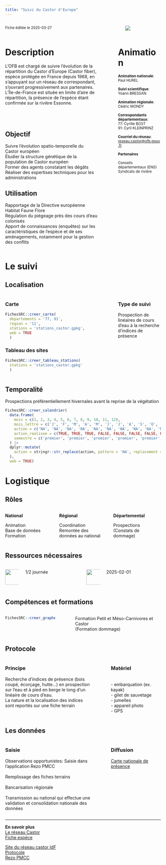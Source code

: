 ```yaml
---
title: "Suivi du Castor d'Europe"
---
```


:::::::::::::: {.columns}
::: {.column width="70%"}
<small>Fiche éditée le 2025-03-27</small>

:::
::: {.column width="5%"}
:::
::: {.column width="25%"}
<img src="logo_castor.jpg" style="max-width:100%; max-height:150px; ">

:::
::::::::::::::


:::::::::::::: {.columns}
::: {.column width="65%"}
# Description

L'OFB est chargé de suivre l'évolution de la répartition du Castor d'Europe (Castor fiber), espèce protégée en France depuis 1968, en s'appuyant sur un réseau de correspondant, s'ouvrant progressivement aux partenaires.<br>L'Île-de-France est située en limite d'aire de répartition, la présence de l'espèce étant confirmée sur la rivière Essonne.				<br>					<br>					<br>					<br>


## Objectif

Suivre l’évolution spatio-temporelle du Castor européen<br>Étudier la structure génétique de la population de Castor européen<br>Former des agents constatant les dégâts<br>Réaliser des expertises techniques pour les administrations 

## Utilisation

Rapportage de la Directive européenne Habitat Faune Flore<br>Régulation du piégeage près des cours d'eau colonisés<br>Apport de connaissances (enquêtes) sur les caractéristiques de l'espèce et de ses aménagements, notamment pour la gestion des conflits
:::
::: {.column width="5%"}
:::
::: {.column width="30%"}
# Animation
<small>
<b>Animation nationale</b>:<br>Paul HUREL<br><br><b>Suivi scientifique</b>:<br>Yoann BRESSAN<br><br><b>Animation régionale</b>:<br>Cédric MONDY<br><br><b>Correspondants départementaux</b>:<br>77: Cyrille BOST<br>91: Cyril KLEINPRINZ<br><br><b>Courriel du réseau</b>:<br><a href='mailto:reseau.castor@ofb.gouv.fr'>reseau.castor@ofb.gouv.fr</a>

<b>Partenaires</b>

Conseils départementaux (ENS)<br>Syndicats de rivière
</small>
:::
::::::::::::::

# Le suivi

## Localisation
:::::::::::::: {.columns}
::: {.column width="67%"}

::: panel-tabset
### Carte
```r
FichesSRC::creer_carte(
  departements = '77, 91',
  region = '11',
  stations = 'stations_castor.gpkg',
  web = TRUE
  )
```

### Tableau des sites
```r
FichesSRC::creer_tableau_stations(
  stations = 'stations_castor.gpkg'
  )
```

:::

:::
:::{.column width="3%"}
:::
:::{.column width="30%"}
### Type de suivi
Prospection de linéaires de cours d'eau à la recherche d'indices de présence
:::
::::::::::::::
## Temporalité
Prospections préférentiellement hivernales avant la reprise de la végétation

```r
FichesSRC::creer_calendrier(
  data.frame(
    mois = c(1, 2, 3, 4, 5, 6, 7, 8, 9, 10, 11, 12),
    mois_lettre = c('J', 'F', 'M', 'A', 'M', 'J', 'J', 'A', 'S', 'O', 'N', 'D'),
    action = c('NA', 'NA', 'NA', 'NA', 'NA', 'NA', 'NA', 'NA', 'NA', 'NA', 'NA', 'NA'),
    action_realisee = c(TRUE, TRUE, TRUE, FALSE, FALSE, FALSE, FALSE, FALSE, FALSE, FALSE, TRUE, TRUE),
    semestre = c('premier', 'premier', 'premier', 'premier', 'premier', 'premier', 'second', 'second', 'second', 'second', 'second', 'second')
  ) |>
  dplyr::mutate(
    action = stringr::str_replace(action, pattern = 'NA', replacement = "")
  ),
  web = TRUE)
```

# Logistique

## Rôles
:::::::::::::: {.columns}
::: {.column width="33%"}
<b>National</b>

Animation<br>Base de données<br>Formation
:::
::: {.column width="33%"}
<b>Régional</b>

Coordination<br>Remontée des données au national
:::
::: {.column width="33%"}
<b>Départemental</b>

Prospections<br>(Constats de dommage)
:::
::::::::::::::

## Ressources nécessaires

:::::::::::::: {.columns}
::: {.column width="10%"}
<img src="www/history.png" height="50">
:::
::: {.column width="40%"}
  1/2 journée
:::
::: {.column width="10%"}
<img src="www/standing-up-man.png" height="50">
:::
::: {.column width="40%"}
  2025-02-01
:::
::::::::::::::


## Compétences et formations

:::::::::::::: {.columns}
::: {.column width="35%"}

```r
FichesSRC::creer_graphe_expertise('maitrise')
```


:::
::: {.column width="5%"}
:::
::: {.column width="60%"}
Formation Petit et Méso-Carnivores et Castor<br>(Formation dommage)
:::
::::::::::::::


## Protocole
:::::::::::::: {.columns}
::: {.column width="60%"}
### Principe

Recherche d'indices de présence (bois coupé, écorçage, hutte…) en prospection sur l'eau et à pied en berge le long d'un linéaire de cours d'eau.<br>La nature et la localisation des indices sont reportés sur une fiche terrain
:::
::: {.column width="5%"}
:::
::: {.column width="35%"}
### Matériel

<br>- embarquation (ex. kayak)<br>- gilet de sauvetage<br>- jumelles<br>- appareil photo<br>- GPS
:::
::::::::::::::



## Les données

:::::::::::::: {.columns}
::: {.column width="60%"}
### Saisie

Observations opportunistes: Saisie dans l'application Rezo PMCC<br><br>Remplissage des fiches terrains<br><br>Bancarisation régionale<br><br>Transmission au national qui effectue une validation et consolidation nationale des données
:::
::: {.column width="5%"}
:::
::: {.column width="35%"}
### Diffusion

<a href='https://carmen.carmencarto.fr/38/Castor.map' target='_blank'>Carte nationale de présence</a>
:::
::::::::::::::

<hr>

<div class="card">
  <b>En savoir plus</b><br>
  <a href='https://professionnels.ofb.fr/fr/reseau-castor' target='_blank'>Le réseau Castor</a><br>
  <a href='https://professionnels.ofb.fr/fr/doc-fiches-especes/castor-deurope-castor-fiber' target='_blank'>Fiche espèce</a><br>
  
  <a href='https://ged.ofb.fr/share/page/site/dridf-rseau-partenarial-castor/dashboard' target='_blank'>Site du réseau castor IdF</a><br>
  <a href='https://ged.ofb.fr/share/s/giB4EPFIRPmsQZiGFeYY0A' target='_blank'>Protocole</a><br>
  <a href='http://geo.ofb.fr/rezopmcc' target='_blank'>Rezo PMCC</a><br>
</div>
